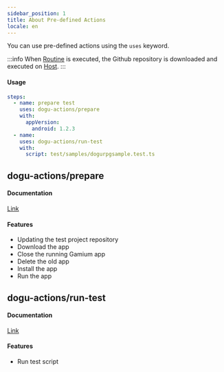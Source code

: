 ```yaml
---
sidebar_position: 1
title: About Pre-defined Actions
locale: en
---
```


You can use pre-defined actions using the `uses` keyword.

:::info
When [Routine](../../about) is executed, the Github repository is downloaded and executed on [Host](../../../../device-farm/introduction#host-and-dost).
:::

#### Usage

```yaml
steps:
  - name: prepare test
    uses: dogu-actions/prepare
    with:
      appVersion:
        android: 1.2.3
  - name:
    uses: dogu-actions/run-test
    with:
      script: test/samples/dogurpgsample.test.ts
```

## dogu-actions/prepare

#### Documentation

[Link](./prepare)

#### Features

- Updating the test project repository
- Download the app
- Close the running Gamium app
- Delete the old app
- Install the app
- Run the app

## dogu-actions/run-test

#### Documentation

[Link](./run-test)

#### Features

- Run test script
